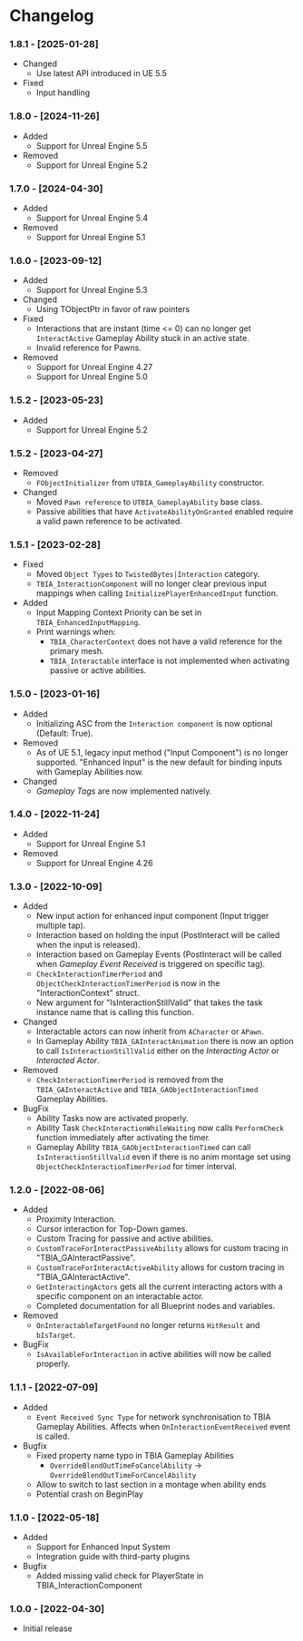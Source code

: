 
# Changelog

### 1.8.1 - [2025-01-28]
- Changed
    - <UE version="5.5"/> Use latest API introduced in UE 5.5
- Fixed
    - <UE version="5.5"/> Input handling

### 1.8.0 - [2024-11-26]
- Added
    - Support for Unreal Engine 5.5
- Removed
    - Support for Unreal Engine 5.2

### 1.7.0 - [2024-04-30]
- Added
    - Support for Unreal Engine 5.4
- Removed
    - Support for Unreal Engine 5.1

### 1.6.0 - [2023-09-12]
- Added
    - Support for Unreal Engine 5.3
- Changed
    - Using TObjectPtr in favor of raw pointers
- Fixed
    - Interactions that are instant (time <= 0) can no longer get `InteractActive` Gameplay Ability stuck in an active state.
    - Invalid reference for Pawns.
- Removed
    - Support for Unreal Engine 4.27
    - Support for Unreal Engine 5.0

### 1.5.2 - [2023-05-23]
- Added
  - Support for Unreal Engine 5.2

### 1.5.2 - [2023-04-27]
- Removed
    - `FObjectInitializer` from `UTBIA_GameplayAbility` constructor.
- Changed
    - Moved `Pawn reference` to `UTBIA_GameplayAbility` base class.
    - Passive abilities that have `ActivateAbilityOnGranted` enabled require a valid pawn reference to be activated.

### 1.5.1 - [2023-02-28]
- Fixed
    - Moved `Object Types` to `TwistedBytes|Interaction` category.
    - `TBIA_InteractionComponent` will no longer clear previous input mappings when calling `InitializePlayerEnhancedInput` function.
- Added
    - Input Mapping Context Priority can be set in `TBIA_EnhancedInputMapping`.
    - Print warnings when:
        - `TBIA_CharacterContext` does not have a valid reference for the primary mesh.
        - `TBIA_Interactable` interface is not implemented when activating passive or active abilities.

### 1.5.0 - [2023-01-16]
- Added
    - Initializing ASC from the `Interaction component` is now optional (Default: True).
- Removed
    - <UE version="5.1"/> As of UE 5.1, legacy input method ("Input Component") is no longer supported. "Enhanced Input" is the new default for binding inputs with Gameplay Abilities now.
- Changed
    - *Gameplay Tags* are now implemented natively.

### 1.4.0 - [2022-11-24]
- Added
    - Support for Unreal Engine 5.1
- Removed
    - Support for Unreal Engine 4.26

### 1.3.0 - [2022-10-09]
- Added
    - <UE version="4.27"/> <UE version="5.0"/> New input action for enhanced input component (Input trigger multiple tap).
    - <UE version="4.27"/> <UE version="5.0"/> Interaction based on holding the input (PostInteract will be called when the input is released).
    - <UE version="4.27"/> <UE version="5.0"/> Interaction based on Gameplay Events (PostInteract will be called when *Gameplay Event Received* is triggered on specific tag).
    - `CheckInteractionTimerPeriod` and `ObjectCheckInteractionTimerPeriod` is now in the "InteractionContext" struct.
    - New argument for "IsInteractionStillValid" that takes the task instance name that is calling this function.
- Changed
    - Interactable actors can now inherit from `ACharacter` or `APawn`.
    - In Gameplay Ability `TBIA_GAInteractAnimation` there is now an option to call `IsInteractionStillValid` either on the *Interacting Actor* or *Interacted Actor*.
- Removed
    - `CheckInteractionTimerPeriod` is removed from the `TBIA_GAInteractActive` and `TBIA_GAObjectInteractionTimed` Gameplay Abilities.
- BugFix
    - Ability Tasks now are activated properly.
    - Ability Task `CheckInteractionWhileWaiting` now calls `PerformCheck` function immediately after activating the timer.
    - Gameplay Ability `TBIA_GAObjectInteractionTimed` can call `IsInteractionStillValid` even if there is no anim montage set using `ObjectCheckInteractionTimerPeriod` for timer interval.

### 1.2.0 - [2022-08-06]
- Added
    - Proximity Interaction.
    - Cursor interaction for Top-Down games.
    - Custom Tracing for passive and active abilities.
    - `CustomTraceForInteractPassiveAbility` allows for custom tracing in "TBIA_GAInteractPassive".
    - `CustomTraceForInteractActiveAbility` allows for custom tracing in "TBIA_GAInteractActive".
    - `GetInteractingActors` gets all the current interacting actors with a specific component on an interactable actor.
    - Completed documentation for all Blueprint nodes and variables.
- Removed
    - <UE version="4.27"/> <UE version="5.0"/> <code>OnInteractableTargetFound</code> no longer returns <code>HitResult</code> and <code>bIsTarget</code>.
- BugFix
    - `IsAvailableForInteraction` in active abilities will now be called properly.

### 1.1.1 - [2022-07-09]
- Added
    - `Event Received Sync Type` for network synchronisation to TBIA Gameplay Abilities. Affects when `OnInteractionEventReceived` event is called.
- Bugfix
    - Fixed property name typo in TBIA Gameplay Abilities
        - `OverrideBlendOutTimeFoCancelAbility` → `OverrideBlendOutTimeForCancelAbility`
    - Allow to switch to last section in a montage when ability ends
    - <UE version="5.0"/> <UE version="4.27"/> Potential crash on BeginPlay

### 1.1.0 - [2022-05-18]
- Added
    - <UE version="5.0"/> <UE version="4.27"/> Support for Enhanced Input System
    - Integration guide with third-party plugins
- Bugfix
    - <UE version="5.0"/> Added missing valid check for PlayerState in TBIA_InteractionComponent

### 1.0.0 - [2022-04-30]
- Initial release
